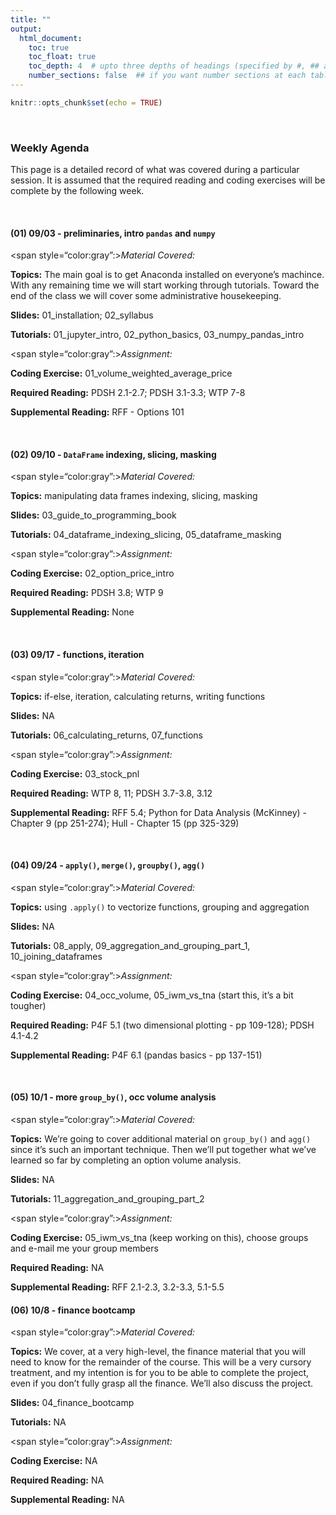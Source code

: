 ```yaml
---
title: ""
output:
  html_document:
    toc: true
    toc_float: true
    toc_depth: 4  # upto three depths of headings (specified by #, ## and ###)
    number_sections: false  ## if you want number sections at each table header
---
```


```r
knitr::opts_chunk$set(echo = TRUE)
```

&nbsp;

### **Weekly Agenda**

This page is a detailed record of what was covered during a particular session.  It is assumed that the required reading and coding exercises will be complete by the following week. 

&nbsp;


#### (01) 09/03 - preliminaries, intro `pandas` and `numpy`

<span style="color:gray":>*Material Covered:*</span> 

**Topics:** The main goal is to get Anaconda installed on everyone's machince.  With any remaining time we will start working through tutorials.  Toward the end of the class we will cover some administrative housekeeping.

**Slides:** 01_installation; 02_syllabus

**Tutorials:** 01_jupyter_intro, 02_python_basics, 03_numpy_pandas_intro

<span style="color:gray":>*Assignment:*</span> 

**Coding Exercise:** 01_volume_weighted_average_price

**Required Reading:** PDSH 2.1-2.7; PDSH 3.1-3.3; WTP 7-8

**Supplemental Reading:** RFF - Options 101


&nbsp;

#### (02) 09/10 - `DataFrame` indexing, slicing, masking


<span style="color:gray":>*Material Covered:*</span>

**Topics:** manipulating data frames indexing, slicing, masking

**Slides:** 03_guide_to_programming_book

**Tutorials:** 04_dataframe_indexing_slicing, 05_dataframe_masking

<span style="color:gray":>*Assignment:*</span>

**Coding Exercise:** 02_option_price_intro

**Required Reading:** PDSH 3.8; WTP 9

**Supplemental Reading:** None

&nbsp;


#### (03) 09/17 - functions, iteration


<span style="color:gray":>*Material Covered:*</span>

**Topics:** if-else, iteration, calculating returns, writing functions

**Slides:** NA

**Tutorials:** 06_calculating_returns, 07_functions

<span style="color:gray":>*Assignment:*</span>

**Coding Exercise:** 03_stock_pnl

**Required Reading:** WTP 8, 11; PDSH 3.7-3.8, 3.12

**Supplemental Reading:** RFF 5.4; Python for Data Analysis (McKinney) - Chapter 9 (pp 251-274); Hull - Chapter 15 (pp 325-329)

&nbsp;


#### (04) 09/24 - `apply()`, `merge()`, `groupby()`, `agg()`


<span style="color:gray":>*Material Covered:*</span>

**Topics:** using `.apply()` to vectorize functions, grouping and aggregation

**Slides:** NA

**Tutorials:** 08_apply, 09_aggregation_and_grouping_part_1, 10_joining_dataframes

<span style="color:gray":>*Assignment:*</span>

**Coding Exercise:** 04_occ_volume, 05_iwm_vs_tna (start this, it's a bit tougher)

**Required Reading:** P4F 5.1 (two dimensional plotting - pp 109-128); PDSH 4.1-4.2

**Supplemental Reading:** P4F 6.1 (pandas basics - pp 137-151)


&nbsp;



#### (05) 10/1 - more `group_by()`, occ volume analysis


<span style="color:gray":>*Material Covered:*</span>

**Topics:** We're going to cover additional material on `group_by()` and `agg()` since it's such an important technique.  Then we'll put together what we've learned so far by completing an option volume analysis.

**Slides:** NA

**Tutorials:** 11_aggregation_and_grouping_part_2 

<span style="color:gray":>*Assignment:*</span>

**Coding Exercise:** 05_iwm_vs_tna (keep working on this), choose groups and e-mail me your group members

**Required Reading:** NA

**Supplemental Reading:** RFF 2.1-2.3, 3.2-3.3, 5.1-5.5





#### (06) 10/8 - finance bootcamp


<span style="color:gray":>*Material Covered:*</span>

**Topics:** We cover, at a very high-level, the finance material that you will need to know for the remainder of the course.  This will be a very cursory treatment, and my intention is for you to be able to complete the project, even if you don't fully grasp all the finance.  We'll also discuss the project.

**Slides:** 04_finance_bootcamp

**Tutorials:** NA

<span style="color:gray":>*Assignment:*</span>

**Coding Exercise:** NA

**Required Reading:** NA

**Supplemental Reading:** NA

<!-- &nbsp; -->

<!-- #### (06) 03/05 - group projects assigned and visualziation -->


<!-- <span style="color:gray":>*Material Covered:*</span>  -->

<!-- **Topics:** We'll discuss the group projects and start talking about data visualization. -->

<!-- **Slides:** NA -->

<!-- **Tutorials:** 13_line_graphs_with_pandas -->

<!-- <span style="color:gray":>*Assignment:*</span>  -->

<!-- **Coding Exercise:** 06_option_pnl -->

<!-- **Required Reading:** PDSH 1.3, P4F 6.2 (financial data - pp 151-157) -->

<!-- **Supplemental Reading:** P4DA 8.1-8.2 (pp 219 - 241) -->

<!-- &nbsp; -->


<!-- #### (07) 03/12 - more visualization -->


<!-- <span style="color:gray":>*Material Covered:*</span>  -->

<!-- **Topics:** Jupyter tips and tricks (keyboard shortcuts, restart and run all, restart and clear output, move selected cells up/down) -->

<!-- **Slides:** NA -->

<!-- **Tutorials:** 14_bar_charts_with_pandas, 15_scatter_plots_with_pandas, 16_visualization_with_seaborn -->

<!-- <span style="color:gray":>*Assignment:*</span>  -->

<!-- **Coding Exercise:** 07_spy_calls -->

<!-- **Required Reading:** PDSH 4.14  -->

<!-- **Supplemental Reading:** P4F 121-127 (other plot types); [Official Seaborn Tutorials](https://seaborn.pydata.org/tutorial.html) -->

<!-- &nbsp; -->


<!-- #### (08) 03/19 - spring break, no class -->

<!-- &nbsp; -->

<!-- #### (09) 03/26 - additional data analysis topics -->


<!-- <span style="color:gray":>*Material Covered:*</span>  -->

<!-- **Topics:** discuss the analysis project, simulation, set up VS Code -->

<!-- **Slides:** NA -->

<!-- **Tutorials:** 17_simulation -->

<!-- <span style="color:gray":>*Assignment:*</span>  -->

<!-- **Coding Exercise:** NA -->

<!-- **Required Reading:** NA  -->

<!-- **Supplemental Reading:** P4F pp 59-68 (Monte Carlo Simulation); P4F pp 266-287 (Random Generation) -->


<!-- &nbsp; -->

<!-- #### (10) 04/02 - python, ipython, and jupyter -->


<!-- <span style="color:gray":>*Material Covered:*</span>  -->

<!-- **Topics:** discuss the history of IPython and the Jupyter Project -->

<!-- **Slides:** 05_python_ipython_jupyter -->

<!-- **Tutorials:** 18_simulation; package/01_hello_world; package/02_backtest_py_dev; package/03_toy_wrangler -->

<!-- <span style="color:gray":>*Assignment:*</span>  -->

<!-- **Coding Exercise:** NA -->

<!-- **Required Reading:** PDSH Chapter 1  -->

<!-- **Supplemental Reading:** [Real Python Packages Tutorial](https://realpython.com/python-modules-packages/); [IPython or Jupyter?](https://www.datacamp.com/community/blog/ipython-jupyter) -->




<!-- &nbsp; -->

<!-- #### (11) 04/09 - regression and `sklearn` -->


<!-- <span style="color:gray":>*Material Covered:*</span>  -->

<!-- **Topics:** regression as an introduction to machine learning with `sklearn` -->

<!-- **Slides:** NA -->

<!-- **Tutorials:** 19_regression -->

<!-- <span style="color:gray":>*Assignment:*</span>  -->

<!-- **Coding Exercise:** 08_regression_on_EWZ -->

<!-- **Required Reading:** PDSH 5.1-5.4, 5.6  -->

<!-- **Supplemental Reading:** NA -->


<!-- &nbsp; -->

<!-- #### (12) 04/16 - k nearest neighbors -->


<!-- <span style="color:gray":>*Material Covered:*</span>  -->

<!-- **Topics:** classification with k-nearest-neighbors -->

<!-- **Slides:** NA -->

<!-- **Tutorials:** 20_k_nearest_neighbors -->

<!-- <span style="color:gray":>*Assignment:*</span>  -->

<!-- **Coding Exercise:** 09_knn_on_vix -->

<!-- **Required Reading:** PDSH 5.4  -->

<!-- **Supplemental Reading:** NA -->


<!-- &nbsp; -->

<!-- #### (13) 04/23 - principal components analysis -->


<!-- <span style="color:gray":>*Material Covered:*</span>  -->

<!-- **Topics:** wrap-up knn and then discuss PCA -->

<!-- **Slides:** NA -->

<!-- **Tutorials:** 21_pca -->

<!-- <span style="color:gray":>*Assignment:*</span>  -->

<!-- **Coding Exercise:** 10_sector_pca -->

<!-- **Required Reading:** PDSH 5.9  -->

<!-- **Supplemental Reading:** NA -->


<!-- &nbsp; -->

<!-- #### (14) 04/30 - TBD -->


<!-- <span style="color:gray":>*Material Covered:*</span>  -->

<!-- **Topics:** Review and discussion of all topics covered over the semester.  -->

<!-- **Slides:** 06_class_wrap_up -->

<!-- **Tutorials:** NA -->

<!-- <span style="color:gray":>*Assignment:*</span>  -->

<!-- **Coding Exercise:** NA -->

<!-- **Required Reading:** NA -->

<!-- **Supplemental Reading:** NA -->


